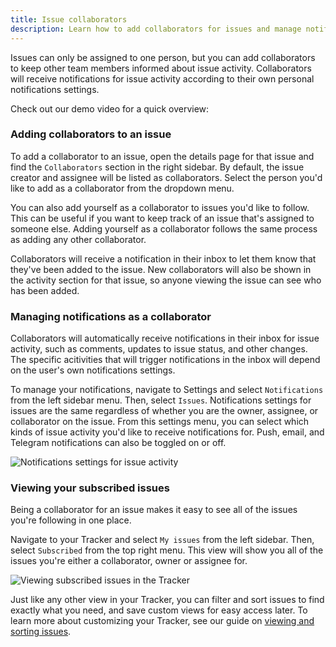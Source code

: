 ```yaml
---
title: Issue collaborators
description: Learn how to add collaborators for issues and manage notifications as a collaborator.
---
```




Issues can only be assigned to one person, but you can add collaborators to keep other team members informed about issue activity. Collaborators will receive notifications for issue activity according to their own personal notifications settings.

Check out our demo video for a quick overview:

<YouTube id='1_bb3N2UT04' posterQuality='max' />

### Adding collaborators to an issue

To add a collaborator to an issue, open the details page for that issue and find the `Collaborators` section in the right sidebar. By default, the issue creator and assignee will be listed as collaborators. Select the person you'd like to add as a collaborator from the dropdown menu.

You can also add yourself as a collaborator to issues you'd like to follow. This can be useful if you want to keep track of an issue that's assigned to someone else. Adding yourself as a collaborator follows the same process as adding any other collaborator.

Collaborators will receive a notification in their inbox to let them know that they've been added to the issue. New collaborators will also be shown in the activity section for that issue, so anyone viewing the issue can see who has been added.

### Managing notifications as a collaborator

Collaborators will automatically receive notifications in their inbox for issue activity, such as comments, updates to issue status, and other changes. The specific acitivities that will trigger notifications in the inbox will depend on the user's own notifications settings.

To manage your notifications, navigate to Settings and select `Notifications` from the left sidebar menu. Then, select `Issues`. Notifications settings for issues are the same regardless of whether you are the owner, assignee, or collaborator on the issue. From this settings menu, you can select which kinds of issue activity you'd like to receive notifications for. Push, email, and Telegram notifications can also be toggled on or off.

<Image 
    src={notificationsSettingsActivity} 
    alt="Notifications settings for issue activity" 
    inferSize 
    quality="max" 
/>

### Viewing your subscribed issues

Being a collaborator for an issue makes it easy to see all of the issues you're following in one place. 

Navigate to your Tracker and select `My issues` from the left sidebar. Then, select `Subscribed` from the top right menu. This view will show you all of the issues you're either a collaborator, owner or assignee for.

<Image 
    src={trackerSubscribed} 
    alt="Viewing subscribed issues in the Tracker" 
    inferSize 
    quality="max" 
/>

Just like any other view in your Tracker, you can filter and sort issues to find exactly what you need, and save custom views for easy access later. To learn more about customizing your Tracker, see our guide on [viewing and sorting issues](/task-tracking/viewing-issues).
